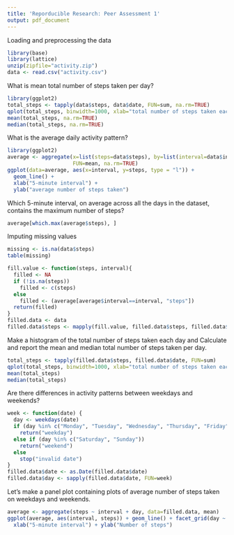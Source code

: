 ```yaml
---
title: 'Reporducible Research: Peer Assessment 1'
output: pdf_document
---
```

Loading and preprocessing the data
```r
library(base)
library(lattice)
unzip(zipfile="activity.zip")
data <- read.csv("activity.csv")
```
What is mean total number of steps taken per day?
```r
library(ggplot2)
total_steps <- tapply(data$steps, data$date, FUN=sum, na.rm=TRUE)
qplot(total_steps, binwidth=1000, xlab="total number of steps taken each day")
mean(total_steps, na.rm=TRUE)
median(total_steps, na.rm=TRUE)
```


What is the average daily activity pattern?
```r
library(ggplot2)
average <- aggregate(x=list(steps=data$steps), by=list(interval=data$interval),
                     FUN=mean, na.rm=TRUE)
ggplot(data=average, aes(x=interval, y=steps, type = "l")) +
  geom_line() +
  xlab("5-minute interval") +
  ylab("average number of steps taken")
```

Which 5-minute interval, on average across all the days in the dataset, contains the maximum number of steps?
```r
average[which.max(average$steps), ]
```

Imputing missing values
```r
missing <- is.na(data$steps)
table(missing)
```

```r
fill.value <- function(steps, interval){
  filled <- NA
  if (!is.na(steps))
    filled <- c(steps)
  else
    filled <- (average[average$interval==interval, "steps"])
  return(filled)
}
filled.data <- data 
filled.data$steps <- mapply(fill.value, filled.data$steps, filled.data$interval) 
```
Make a histogram of the total number of steps taken each day and Calculate and report the mean and median total number of steps taken per day.
```r
total_steps <- tapply(filled.data$steps, filled.data$date, FUN=sum)
qplot(total_steps, binwidth=1000, xlab="total number of steps taken each day")
mean(total_steps)
median(total_steps)
```

Are there differences in activity patterns between weekdays and weekends?
```r
week <- function(date) {
  day <- weekdays(date)
  if (day %in% c("Monday", "Tuesday", "Wednesday", "Thursday", "Friday"))
    return("weekday")
  else if (day %in% c("Saturday", "Sunday"))
    return("weekend")
  else
    stop("invalid date")
}
filled.data$date <- as.Date(filled.data$date)
filled.data$day <- sapply(filled.data$date, FUN=week)
```
Let's make a panel plot containing plots of average number of steps taken on weekdays and weekends.
```r
average <- aggregate(steps ~ interval + day, data=filled.data, mean)
ggplot(average, aes(interval, steps)) + geom_line() + facet_grid(day ~ .) +
  xlab("5-minute interval") + ylab("Number of steps")
```

